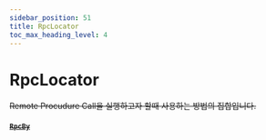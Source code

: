 ```yaml
---
sidebar_position: 51
title: RpcLocator
toc_max_heading_level: 4
---
```


# RpcLocator <s generated />

Remote Procudure Call을 실행하고자 할때 사용하는 방법의 집합입니다.

#### [`RpcBy`]( ../classes/rpc-by) <s generated />

